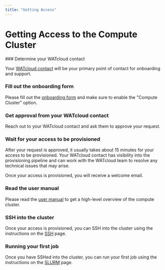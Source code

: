 ```yaml
---
title: "Getting Access"
---
```


# Getting Access to the Compute Cluster

 
<Steps>
### Determine your WATcloud contact

Your [WATcloud contact](/docs/services#watcloud-contact) will be your primary point of contact for onboarding and support.

### Fill out the onboarding form
 
Please fill out the [onboarding form](/docs/utilities/onboarding-form) and make sure to enable the "Compute Cluster" option.
 
### Get approval from your WATcloud contact

Reach out to your WATcloud contact and ask them to approve your request.

### Wait for your access to be provisioned

After your request is approved, it usually takes about 15 minutes for your access to be provisioned. Your WATcloud contact has visibility
into the provisioning pipeline and can work with the WATcloud team to resolve any technical issues that may arise.

Once your access is provisioned, you will receive a welcome email.

### Read the user manual

Please read the [user manual](./user-manual) to get a high-level overview of the compute cluster.

### SSH into the cluster

Once your access is provisioned, you can SSH into the cluster using the instructions on the [SSH](./ssh) page.

### Running your first job

Once you have SSHed into the cluster, you can run your first job using the instructions on the [SLURM](./slurm) page.

</Steps>

